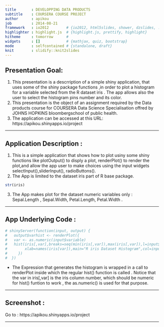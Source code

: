 ```yaml
---
title       : DEVELOPPING DATA PRODUCTS
subtitle    : COURSERA COURSE PROJECT
author      : apikou
job         : 2014-08-21          
framework   : io2012        # {io2012, html5slides, shower, dzslides, ...}
highlighter : highlight.js  # {highlight.js, prettify, highlight}
hitheme     : tomorrow      # 
widgets     : []            # {mathjax, quiz, bootstrap}
mode        : selfcontained # {standalone, draft}
knit        : slidify::knit2slides
---
```



## Presentation Goal: 


1. This presentation is a descrription of a simple shiny application, that uses 
 some of the shiny package functions ,in order to plot a histogram for a variable selected from the R dataset iris . The app allows also the user to select the histogram pins number and its color.   
2. This presentation is the object of an assignment required by the Data products
course for COURSERA Data Science Specialisation offred by JOHNS HOPKINS bloombergschool of public health.
3. The application can be accessed at this URL:
https://apikou.shinyapps.io/project

---

## Application Description :

1. This is a simple application that shows how to plot usiny some shiny functions like plotOutput() to disply a plot, renderPlot() to render the plot,and allow the app user to make choices using the input widgets selectInput(),sliderInput(),
radioButtons().
2. The App is limited to the dataset iris part of R base package.

```r
str(iris)
```

3. The App makes plot for the dataset numeric variables only : Sepal.Length ,
Sepal.Width, Petal.Length, Petal.Width .

---

## App Underlying Code :


```r
# shinyServer(function(input, output) {
#   output$varhist <- renderPlot({
#   var <- as.numeric(input$variable)
#   hist(iris[,var],breaks=seq(min(iris[,var]),max(iris[,var]),l=input$bins+1),
#        xlab=names(iris[var]),main="R iris Dataset Histogram",col=input$color)
#     })
#  })
```

- The Expression that generates the histogram is wrapped in a call to renderPlot
  inside which the regular hist() function is called . Notice that the var in 
  iris[,var] is the iris column number, which should be numeric for hist() 
  funtion to work , the as.numeric() is used for that purpose.
  
---

## Screenshot :
 
 Go to : https://apikou.shinyapps.io/project
 
---


